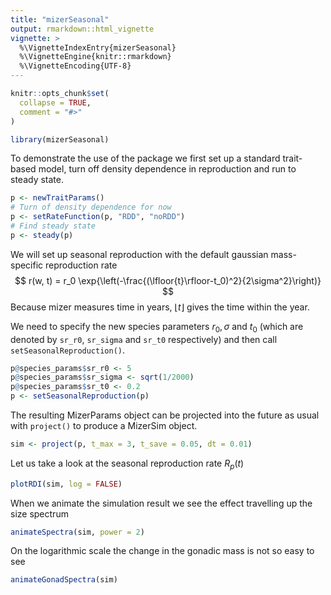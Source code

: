 ```yaml
---
title: "mizerSeasonal"
output: rmarkdown::html_vignette
vignette: >
  %\VignetteIndexEntry{mizerSeasonal}
  %\VignetteEngine{knitr::rmarkdown}
  %\VignetteEncoding{UTF-8}
---
```


```r
knitr::opts_chunk$set(
  collapse = TRUE,
  comment = "#>"
)
```

```r
library(mizerSeasonal)
```

To demonstrate the use of the package we first set up a standard trait-based model, turn off density dependence in reproduction and run to steady state.
```r
p <- newTraitParams()
# Turn of density dependence for now
p <- setRateFunction(p, "RDD", "noRDD")
# Find steady state
p <- steady(p)
```

We will set up seasonal reproduction with the default gaussian mass-specific reproduction rate
$$
r(w, t) = r_0 \exp{\left(-\frac{(\lfloor{t}\rfloor-t_0)^2}{2\sigma^2}\right)}
$$
Because mizer measures time in years, $\lfloor t\rfloor$ gives the time within the year.

We need to specify the new species parameters $r_0, \sigma$ and $t_0$ (which are denoted by `sr_r0`, `sr_sigma` and `sr_t0` respectively) and then call `setSeasonalReproduction()`.
```r
p@species_params$sr_r0 <- 5
p@species_params$sr_sigma <- sqrt(1/2000)
p@species_params$sr_t0 <- 0.2
p <- setSeasonalReproduction(p)
```

The resulting MizerParams object can be projected into the future as usual with `project()` to produce a MizerSim object.
```r
sim <- project(p, t_max = 3, t_save = 0.05, dt = 0.01)
```

Let us take a look at the seasonal reproduction rate $R_p(t)$
```r
plotRDI(sim, log = FALSE)
```

When we animate the simulation result we see the effect travelling up the size spectrum
```r
animateSpectra(sim, power = 2)
```

On the logarithmic scale the change in the gonadic mass is not so easy to see
```r
animateGonadSpectra(sim)
```

